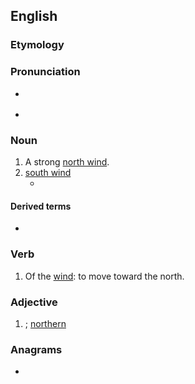 ==English==

===Etymology===
{{suffix|en|north|er}}

===Pronunciation===
* {{q|noun, verb}} {{IPA|/ˈnɔː(ɹ)θə(ɹ)/|lang=en}}
* {{q|adjective}} {{IPA|/ˈnɔː(ɹ)ðə(ɹ)/|lang=en}}

===Noun===
{{en-noun}}

# A strong [[north wind]].
# [[south wind]]
#* {{quote-book
|author=Laura Ingalls Wilder
|authorlink=Laura Ingalls Wilder
|title={{w|Little House on the Prairie}}
|chapter=17
|year=1935
|passage="It beats me," he said, "why they call a south wind a '''norther''', and how a wind from the south can be so tarnation cold."
}}

====Derived terms====
* {{l|en|blue norther}}

===Verb===
{{en-verb}}

# Of the [[wind]]: to move toward the north.

===Adjective===
{{head|en|comparative adjective}}

# {{lb|en|archaic|dialectal}} {{en-comparative of|north}}; [[northern]]

===Anagrams===
* {{anagrams|en|a=ehnorrt|horrent}}
